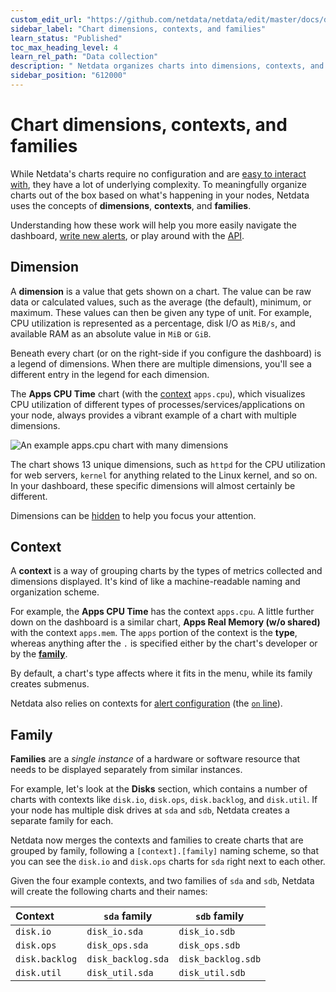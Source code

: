 ```yaml
---
custom_edit_url: "https://github.com/netdata/netdata/edit/master/docs/dashboard/dimensions-contexts-families.md"
sidebar_label: "Chart dimensions, contexts, and families"
learn_status: "Published"
toc_max_heading_level: 4
learn_rel_path: "Data collection"
description: " Netdata organizes charts into dimensions, contexts, and families to automaticallyand meaningfully organize thousands of metrics into interactive charts."
sidebar_position: "612000"
---
```

# Chart dimensions, contexts, and families

While Netdata's charts require no configuration and are [easy to interact with](/docs/visualizations/netdata-charts),
they have a lot of underlying complexity. To meaningfully organize charts out of the box based on what's happening in
your nodes, Netdata uses the concepts of **dimensions**, **contexts**, and **families**. 

Understanding how these work will help you more easily navigate the dashboard, 
[write new alerts](/docs/alerting/health-configuration-reference), or play around 
with the [API](/docs/rest-api/api).

## Dimension

A **dimension** is a value that gets shown on a chart. The value can be raw data or calculated values, such as the
average (the default), minimum, or maximum. These values can then be given any type of unit. For example, CPU
utilization is represented as a percentage, disk I/O as `MiB/s`, and available RAM as an absolute value in `MiB` or
`GiB`.

Beneath every chart (or on the right-side if you configure the dashboard) is a legend of dimensions. When there are
multiple dimensions, you'll see a different entry in the legend for each dimension.

The **Apps CPU Time** chart (with the [context](#context) `apps.cpu`), which visualizes CPU utilization of
different types of processes/services/applications on your node, always provides a vibrant example of a chart with
multiple dimensions.

![An example apps.cpu chart with many
dimensions](https://user-images.githubusercontent.com/1153921/114207816-a5cb7400-9911-11eb-8800-06f60b745f9c.png)

The chart shows 13 unique dimensions, such as `httpd` for the CPU utilization for web servers, `kernel` for anything
related to the Linux kernel, and so on. In your dashboard, these specific dimensions will almost certainly be different.

Dimensions can be [hidden](/docs/visualizations/netdata-charts#show-and-hide-dimensions) to help you focus your
attention.

## Context

A **context** is a way of grouping charts by the types of metrics collected and dimensions displayed. It's kind of like
a machine-readable naming and organization scheme.

For example, the **Apps CPU Time** has the context `apps.cpu`. A little further down on the dashboard is a similar
chart, **Apps Real Memory (w/o shared)** with the context `apps.mem`. The `apps` portion of the context is the **type**,
whereas anything after the `.` is specified either by the chart's developer or by the [**family**](#family). 

By default, a chart's type affects where it fits in the menu, while its family creates submenus.

Netdata also relies on contexts for [alert configuration](/docs/alerting/health-configuration-reference) (the [`on`
line](/docs/alerting/health-configuration-reference#alert-line-on)).

## Family

**Families** are a _single instance_ of a hardware or software resource that needs to be displayed separately from
similar instances.

For example, let's look at the **Disks** section, which contains a number of charts with contexts like `disk.io`,
`disk.ops`, `disk.backlog`, and `disk.util`.  If your node has multiple disk drives at `sda` and `sdb`, Netdata creates
a separate family for each.

Netdata now merges the contexts and families to create charts that are grouped by family, following a
`[context].[family]` naming scheme, so that you can see the `disk.io` and `disk.ops` charts for `sda` right next to each
other.

Given the four example contexts, and two families of `sda` and `sdb`, Netdata will create the following charts and their
names:

| Context        | `sda` family       | `sdb` family       |
|:---------------|--------------------|--------------------|
| `disk.io`      | `disk_io.sda`      | `disk_io.sdb`      |
| `disk.ops`     | `disk_ops.sda`     | `disk_ops.sdb`     |
| `disk.backlog` | `disk_backlog.sda` | `disk_backlog.sdb` |
| `disk.util`    | `disk_util.sda`    | `disk_util.sdb`    |
